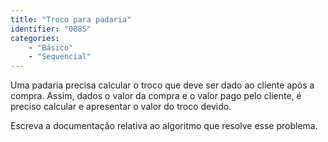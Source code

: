```yaml
---
title: "Troco para padaria"
identifier: "0085"
categories: 
    - "Básico"
    - "Sequencial"
---
```



::: {.exercicio}
Uma padaria precisa calcular o troco que deve ser dado ao cliente após a compra. Assim, dados o valor da compra e o valor pago pelo cliente, é preciso calcular e apresentar o valor do troco devido.

Escreva a documentação relativa ao algoritmo que resolve esse problema.
:::
